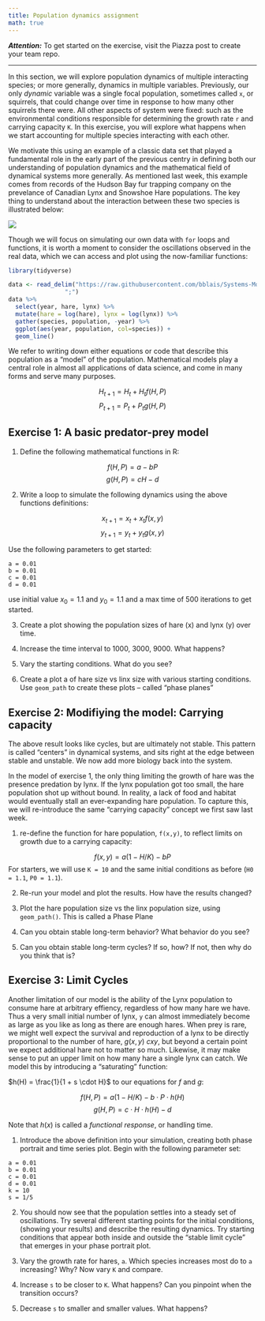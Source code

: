```yaml
---
title: Population dynamics assignment
math: true
---
```



***Attention:*** To get started on the exercise, visit the Piazza post to create your team repo.


------

In this section, we will explore population dynamics of multiple interacting species; or more generally, dynamics in multiple variables.  Previously, our only _dynamic_ variable was a single focal population, sometimes called `x`, or squirrels, that could change over time in response to how many other squirrels there were.  All other aspects of system were fixed: such as the environmental conditions responsible for determining the growth rate `r` and carrying capacity `K`.  In this exercise, you will explore what happens when we start accounting for multiple species interacting with each other.

We motivate this using an example of a classic data set that played a fundamental role in the early part of the previous centry in defining both our understanding of population dynamics and the mathematical field of dynamical systems more generally. As mentioned last week, this example comes from records of the Hudson Bay fur trapping company on the prevelance of Canadian Lynx and Snowshoe Hare populations.  The key thing to understand about the interaction between these two species is illustrated below:

![](https://www.math.duke.edu/education/ccp/materials/engin/predprey/Lynx.gif)



Though we will focus on simulating our own data with `for` loops and functions, it is worth a moment to consider the oscillations observed in the real data, which we can access and plot using the now-familiar functions:


```r
library(tidyverse)
```

```r
data <- read_delim("https://raw.githubusercontent.com/bblais/Systems-Modeling-Spring-2015-Notebooks/master/data/Lynx%20and%20Hare%20Data/lynxhare.csv",
                ";") 
data %>%
  select(year, hare, lynx) %>%
  mutate(hare = log(hare), lynx = log(lynx)) %>%
  gather(species, population, -year) %>%
  ggplot(aes(year, population, col=species)) + 
  geom_line()

```





We refer to writing down either equations or code that describe this population as a "model" of the population.  Mathematical models play a central role in almost all applications of data science, and come in many forms and serve many purposes.  


$$H_{t+1} = H_t + H_t  f(H,P) $$
$$P_{t+1} = P_t + P_t  g(H,P) $$




## Exercise 1: A basic predator-prey model

1.  Define the following mathematical functions in R:

$$f(H,P) = a - b P $$
$$g(H,P) = c H  - d $$


2. Write a loop to simulate the following dynamics using the above functions definitions:

$$x_{t+1} = x_t + x_t  f(x,y) $$
$$y_{t+1} = y_t + y_t  g(x,y) $$

Use the following parameters to get started:

```
a = 0.01
b = 0.01
c = 0.01
d = 0.01
```

use initial value $x_0 = 1.1$ and $y_0 = 1.1$ and a max time of $500$ iterations to get started.


3. Create a plot showing the population sizes of hare (x) and lynx (y) over time.


4.  Increase the time interval to 1000, 3000, 9000.  What happens?  


5. Vary the starting conditions. What do you see?  


6. Create a plot a of hare size vs linx size with various starting conditions.  Use `geom_path` to create these plots -- called "phase planes"




## Exercise 2: Modifiying the model: Carrying capacity

The above result looks like cycles, but are ultimately not stable.  This pattern is called "centers" in dynamical systems, and sits right at the edge between stable and unstable.  We now add more biology back into the system.  

In the model of exercise 1, the only thing limiting the growth of hare was the presence predation by lynx. If the lynx population got too small, the hare population shot up without bound.  In reality, a lack of food and habitat would eventually stall an ever-expanding hare population.  To capture this, we will re-introduce the same "carrying capacity" concept we first saw last week.  

1. re-define the function for hare population, `f(x,y)`, to reflect limits on growth due to a carrying capacity:


$$f(x,y) = a  (1 - H/K) - b P $$
For starters, we will use `K = 10` and the same initial conditions as before (`H0 = 1.1`, `P0 = 1.1`).  


2. Re-run your model and plot the results.  How have the results changed?  


3. Plot the hare population size vs the linx population size, using `geom_path()`.  This is called a Phase Plane


3. Can you obtain stable long-term behavior?  What behavior do you see?

4. Can you obtain stable long-term cycles? If so, how? If not, then why do you think that is?


## Exercise 3: Limit Cycles

Another limitation of our model is the ability of the Lynx population to consume hare at arbitrary effiency, regardless of how many hare we have.  Thus a very small initial number of lynx, `y` can almost immediately become as large as you like as long as there are enough hares. When prey is rare, we might well expect the survival and reproduction of a lynx to be directly proportional to the number of hare, $g(x,y) ~ c x y$, but beyond a certain point we expect additional hare not to matter so much.  Likewise, it may make sense to put an upper limit on how many hare a single lynx can catch.  We model this by introducing a "saturating" function:

$h(H) = \frac{1}{1 + s \cdot H}$ to our equations for $f$ and $g$:  

$$ f(H,P) = a (1 - H / K)  - b \cdot P \cdot h(H) $$
$$ g(H,P) = c \cdot H \cdot h(H) - d $$

Note that $h(x)$ is called a *functional response*, or handling time.  

1.  Introduce the above definition into your simulation, creating both phase portrait and time series plot.  Begin with the following parameter set:

```
a = 0.01
b = 0.01
c = 0.01
d = 0.01
k = 10
s = 1/5
```

2. You should now see that the population settles into a steady set of oscillations.  Try several different starting points for the initial conditions, (showing your results) and describe the resulting dynamics.  Try starting conditions that appear both inside and outside the "stable limit cycle" that emerges in your phase portrait plot.  


3. Vary the growth rate for hares, `a`.  Which species increases most do to `a` increasing?  Why?  Now vary `K` and compare.

4.  Increase `s` to be closer to `K`.  What happens?  Can you pinpoint when the transition occurs?

5. Decrease `s` to smaller and smaller values.  What happens?  


